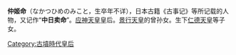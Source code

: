'''仲姬命'''（なかつひめのみこと，生卒年不详），日本古籍《古事记》等所记载的人物，又记作“'''中日卖命'''”。[[应神天皇|应神天皇]]皇后。[[景行天皇|景行天皇]]的曾孙女。生下[[仁德天皇|仁德天皇]]等子女。


{{start box}}
{{succession box|title=日本皇后|before=[[神功皇后|神功皇后]] |after=[[磐之媛命|磐之媛命]]|years=约270年—约310年}}
{{end box}}
{{古墳時代皇后}}
[[Category:古墳時代皇后|Category:古墳時代皇后]]